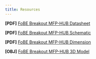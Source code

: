 ```yaml
---
title: Resources
---
```


**[PDF]** [FoBE Breakout MFP-HUB Datasheet](/assets/files/f2212/f2212.prj.datasheet.r1a.pdf)

**[PDF]** [FoBE Breakout MFP-HUB Schematic](/assets/files/f2212/f2212.prj.sch.r1a.pdf)

**[PDF]** [FoBE Breakout MFP-HUB Dimension](/assets/files/f2212/f2212.prj.dim.r1a.pdf)

**[OBJ]** [FoBE Breakout MFP-HUB 3D Model](/assets/files/f2212/f2212.prj.model.r1a.obj)
